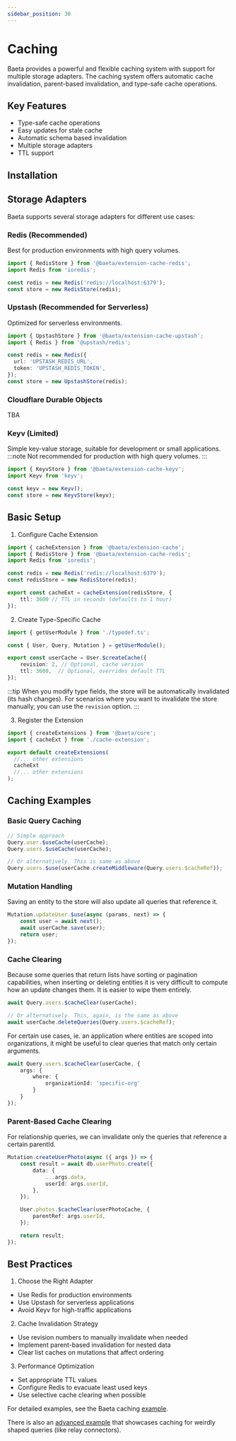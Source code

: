 ```yaml
---
sidebar_position: 30
---
```


# Caching

Baeta provides a powerful and flexible caching system with support for multiple storage adapters. The caching system offers automatic cache invalidation, parent-based invalidation, and type-safe cache operations.

## Key Features

- Type-safe cache operations
- Easy updates for stale cache
- Automatic schema based invalidation
- Multiple storage adapters
- TTL support


## Installation


<PackageManagerAdd package="@baeta/extension-cache" />

## Storage Adapters

Baeta supports several storage adapters for different use cases:

### Redis (Recommended)
Best for production environments with high query volumes.

<PackageManagerAdd package="@baeta/extension-cache-redis ioredis" />

```typescript
import { RedisStore } from '@baeta/extension-cache-redis';
import Redis from 'ioredis';

const redis = new Redis('redis://localhost:6379');
const store = new RedisStore(redis);
```

### Upstash (Recommended for Serverless)

Optimized for serverless environments.
<PackageManagerAdd package="@baeta/extension-cache-upstash @upstash/redis" />

```typescript
import { UpstashStore } from '@baeta/extension-cache-upstash';
import { Redis } from '@upstash/redis';

const redis = new Redis({
  url: 'UPSTASH_REDIS_URL',
  token: 'UPSTASH_REDIS_TOKEN',
});
const store = new UpstashStore(redis);
```

### Cloudflare Durable Objects
TBA

### Keyv (Limited)

Simple key-value storage, suitable for development or small applications.
:::note
Not recommended for production with high query volumes.
:::
<PackageManagerAdd package="@baeta/extension-cache-keyv keyv" />

```typescript
import { KeyvStore } from '@baeta/extension-cache-keyv';
import Keyv from 'keyv';

const keyv = new Keyv();
const store = new KeyvStore(keyv);
```

## Basic Setup

1. Configure Cache Extension

```typescript
import { cacheExtension } from '@baeta/extension-cache';
import { RedisStore } from '@baeta/extension-cache-redis';
import Redis from 'ioredis';

const redis = new Redis('redis://localhost:6379');
const redisStore = new RedisStore(redis);

export const cacheExt = cacheExtension(redisStore, {
    ttl: 3600 // TTL in seconds (defaults to 1 hour)
});
```

2. Create Type-Specific Cache

```typescript
import { getUserModule } from './typedef.ts';

const { User, Query, Mutation } = getUserModule();

export const userCache = User.$createCache({
    revision: 2, // Optional, cache version
    ttl: 3600,  // Optional, overrides default TTL
});
```

:::tip
When you modify type fields, the store will be automatically invalidated (its hash changes).
For scenarios where you want to invalidate the store manually, you can use the `revision` option.
:::

3. Register the Extension

```typescript
import { createExtensions } from '@baeta/core';
import { cacheExt } from './cache-extension';

export default createExtensions(
  //... other extensions  
  cacheExt
  //... other extensions
);
```

## Caching Examples

### Basic Query Caching

```typescript
// Simple approach
Query.user.$useCache(userCache);
Query.users.$useCache(userCache);

// Or alternatively. This is same as above
Query.users.$use(userCache.createMiddleware(Query.users.$cacheRef));
```

### Mutation Handling

Saving an entity to the store will also update all queries that reference it.

```typescript
Mutation.updateUser.$use(async (params, next) => {
    const user = await next();
    await userCache.save(user);
    return user;
});
```

### Cache Clearing

Because some queries that return lists have sorting or pagination capabilities, when inserting or deleting entities it is very difficult to compute how an update changes them.
It is easier to wipe them entirely.


```typescript
await Query.users.$cacheClear(userCache);

// Or alternatively. This, again, is the same as above
await userCache.deleteQueries(Query.users.$cacheRef);
```

For certain use cases, ie. an application where entities are scoped into organizations, it might be useful to clear queries that match only certain arguments.

```typescript
await Query.users.$cacheClear(userCache, {
    args: {
        where: {
            organizationId: 'specific-org'
        }
    }
});
```

### Parent-Based Cache Clearing

For relationship queries, we can invalidate only the queries that reference a certain parentId.

```typescript
Mutation.createUserPhoto(async ({ args }) => {
    const result = await db.userPhoto.create({
        data: {
            ...args.data,
            userId: args.userId,
        },
    });

    User.photos.$cacheClear(userPhotoCache, {
        parentRef: args.userId,
    });

    return result;
});
```

## Best Practices

1. Choose the Right Adapter
- Use Redis for production environments
- Use Upstash for serverless applications
- Avoid Keyv for high-traffic applications
2. Cache Invalidation Strategy
- Use revision numbers to manually invalidate when needed
- Implement parent-based invalidation for nested data
- Clear list caches on mutations that affect ordering
3. Performance Optimization
- Set appropriate TTL values
- Configure Redis to evacuate least used keys
- Use selective cache clearing when possible

For detailed examples, see the Baeta caching [example](https://github.com/andreisergiu98/baeta/tree/main/examples/cache).

There is also an [advanced example](https://github.com/andreisergiu98/baeta/tree/main/examples/cache-advanced) that showcases caching for weirdly shaped queries (like relay connectors).